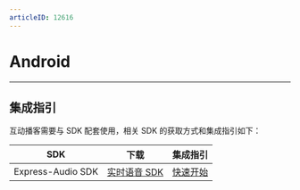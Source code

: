 ```yaml
---
articleID: 12616
---
```

# Android
---

## 集成指引

互动播客需要与 SDK 配套使用，相关 SDK 的获取方式和集成指引如下：

|SDK|下载|集成指引|
|-|-|-|
|Express-Audio SDK|[实时语音 SDK](https://doc-zh.zego.im/article/3564)|[快速开始](https://doc-zh.zego.im/article/3575)|

